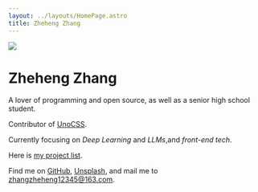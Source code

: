 ```yaml
---
layout: ../layouts/HomePage.astro
title: Zheheng Zhang
---
```


<div class="flex home slide-enter-content">

<div class="mx-1.3rem  home-img">
  <img
    src="/avatar.png"
    class=" rounded-50% w-full shadow-xl hover:shadow-2xl object-contain transition-260"
  />
</div>

<div class="spacer w-full"></div>

<div class="mx-1.3rem slide-enter-content" style="--start: 150ms">

<h1 class="text-3rem">Zheheng Zhang</h1>


<Type client:load />

A lover of programming and open source, as well as a senior high school student.

Contributor of [<span><span class="i-logos-unocss badge-icon translate-y-1px"></span> UnoCSS</span>](https://github.com/unocss/unocss).

Currently focusing on _Deep Learning_ and _LLMs_,and _front-end tech_.

Here is [<span><span class="i-lucide-box badge-icon-down"></span> my project list</span>](/projects).

Find me on [<span><span class="i-lucide-github badge-icon translate-y-2px"></span>GitHub</span>](https://github.com/zhangzheheng12345), [<span><span class="i-tabler-brand-unsplash badge-icon-down mr-2px"></span>Unsplash</span>](https://upsplash.com/@zheheng_zhang), and mail me to <u><span class="i-lucide-mailbox badge-icon-down mr-2px"></span>zhangzheheng12345@163.com</u>.

</div>

</div>
